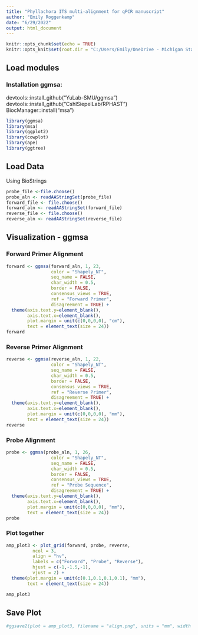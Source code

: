 ---
title: "Phyllachora ITS multi-alignment for qPCR manuscript"
author: "Emily Roggenkamp"
date: "6/29/2022"
output: html_document
---

```{r setup, include=FALSE}
knitr::opts_chunk$set(echo = TRUE)
knitr::opts_knit$set(root.dir = "C:/Users/Emily/OneDrive - Michigan State University/Chilvers/Tar spot/qPCR/Herbaria ITS sequences")
```

## Load modules
### Installation ggmsa:

devtools::install_github("YuLab-SMU/ggmsa")
devtools::install_github("CshlSiepelLab/RPHAST")
BiocManager::install("msa")

```{r, message = FALSE}
library(ggmsa)
library(msa)
library(ggplot2)
library(cowplot)
library(ape)
library(ggtree)
```

## Load Data
Using BioStrings
```{r}
probe_file <-file.choose()
probe_aln <- readAAStringSet(probe_file)
forward_file <- file.choose()
forward_aln <- readAAStringSet(forward_file)
reverse_file <- file.choose()
reverse_aln <- readAAStringSet(reverse_file)
```

## Visualization - ggmsa
### Forward Primer Alignment
```{r, dpi = 300, message = FALSE}
forward <- ggmsa(forward_aln, 1, 23, 
                 color = "Shapely_NT", 
                 seq_name = FALSE, 
                 char_width = 0.5,
                 border = FALSE, 
                 consensus_views = TRUE, 
                 ref = "Forward Primer",
                 disagreement = TRUE) +
  theme(axis.text.y=element_blank(), 
        axis.text.x=element_blank(), 
        plot.margin = unit(c(0,0,0,0), "cm"),
        text = element_text(size = 24))
forward
```

### Reverse Primer Alignment
```{r, dpi = 300, message = FALSE}
reverse <- ggmsa(reverse_aln, 1, 22,
                 color = "Shapely_NT", 
                 seq_name = FALSE, 
                 char_width = 0.5,
                 border = FALSE, 
                 consensus_views = TRUE, 
                 ref = "Reverse Primer",
                 disagreement = TRUE) +
  theme(axis.text.y=element_blank(), 
        axis.text.x=element_blank(), 
        plot.margin = unit(c(0,0,0,0), "mm"),
        text = element_text(size = 24))
reverse
```

### Probe Alignment
```{r, dpi = 300, message = FALSE}
probe <- ggmsa(probe_aln, 1, 26, 
                 color = "Shapely_NT", 
                 seq_name = FALSE, 
                 char_width = 0.5,
                 border = FALSE, 
                 consensus_views = TRUE, 
                 ref = "Probe Sequence",
                 disagreement = TRUE) +
  theme(axis.text.y=element_blank(), 
        axis.text.x=element_blank(), 
        plot.margin = unit(c(0,0,0,0), "mm"),
        text = element_text(size = 24))
probe
```

### Plot together
```{r, message = FALSE}
amp_plot3 <- plot_grid(forward, probe, reverse, 
          ncol = 3, 
          align = "hv",
          labels = c("Forward", "Probe", "Reverse"), 
          hjust = c(-1,-1.5,-1), 
          vjust = 2) +
  theme(plot.margin = unit(c(0.1,0.1,0.1,0.1), "mm"),
        text = element_text(size = 24))

amp_plot3
```

## Save Plot
```{r, message = FALSE}
#ggsave2(plot = amp_plot3, filename = "align.png", units = "mm", width = 150, height = 75, dpi = 600)
```